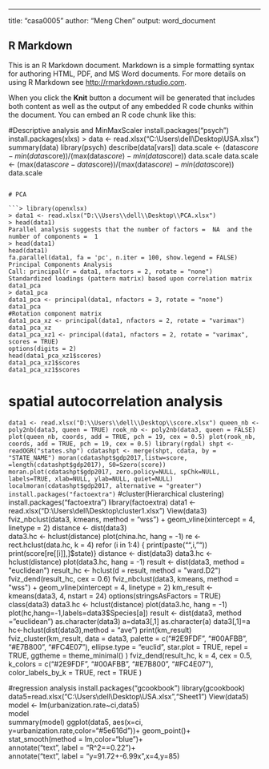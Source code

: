 ---
title: "casa0005"
author: "Meng Chen"
output: word_document




## R Markdown

This is an R Markdown document. Markdown is a simple formatting syntax for authoring HTML, PDF, and MS Word documents. For more details on using R Markdown see <http://rmarkdown.rstudio.com>.

When you click the **Knit** button a document will be generated that includes both content as well as the output of any embedded R code chunks within the document. You can embed an R code chunk like this:

#Descriptive analysis and MinMaxScaler
install.packages("psych")
install.packages(xlxs)
> data <- read.xlsx("C:\\Users\\dell\\Desktop\\USA.xlsx")
summary(data)
library(psych)
describe(data[vars])
data.scale <- (data$score-min(data$score))/(max(data$score)-min(data$score))
data.scale
data.scale <- (max(data$score -data$score))/(max(data$score)-min(data$score))
data.scale
```

# PCA

```> library(openxlsx)
> data1 <- read.xlsx("D:\\Users\\dell\\Desktop\\PCA.xlsx")
> head(data1)
Parallel analysis suggests that the number of factors =  NA  and the number of components =  1
> head(data1)
head(data1)
fa.parallel(data1, fa = 'pc', n.iter = 100, show.legend = FALSE)
Principal Components Analysis
Call: principal(r = data1, nfactors = 2, rotate = "none")
Standardized loadings (pattern matrix) based upon correlation matrix
data1_pca
> data1_pca
data1_pca <- principal(data1, nfactors = 3, rotate = "none")
data1_pca
#Rotation component matrix
data1_pca_xz <- principal(data1, nfactors = 2, rotate = "varimax")
data1_pca_xz
data1_pca_xz1 <- principal(data1, nfactors = 2, rotate = "varimax", scores = TRUE)
options(digits = 2)
head(data1_pca_xz1$scores)
data1_pca_xz1$scores
data1_pca_xz1$scores
```
# spatial autocorrelation analysis

```data1 <- read.xlsx("D:\\Users\\dell\\Desktop\\score.xlsx")
queen_nb <- poly2nb(data3, queen = TRUE)
rook_nb <- poly2nb(data3, queen = FALSE)
plot(queen_nb, coords, add = TRUE, pch = 19, cex = 0.5)
plot(rook_nb, coords, add = TRUE, pch = 19, cex = 0.5)
library(rgdal)
shpt <- readOGR("states.shp")
cdatashpt <- merge(shpt, cdata, by = "STATE_NAME")
moran(cdatashpt$gdp2017,listw=score, =length(cdatashpt$gdp2017), S0=Szero(score))
moran.plot(cdatashpt$gdp2017, zero.policy=NULL, spChk=NULL, labels=TRUE, xlab=NULL, ylab=NULL, quiet=NULL)
localmoran(cdatashpt$gdp2017, alternative = "greater")
install.packages("factoextra")
```
#cluster(Hierarchical clustering)
install.packages("factoextra")
library(factoextra)
data1 <- read.xlsx("D:\\Users\\dell\\Desktop\\cluster1.xlsx")
View(data3)
fviz_nbclust(data3, kmeans, method = "wss") + geom_vline(xintercept = 4, linetype = 2)
distance <- dist(data3)  
data3.hc <- hclust(distance) 
plot(china.hc, hang = -1) 
re <- rect.hclust(data.hc, k = 4) 
refor (i in 1:4) {  print(paste("",i,""))  print(score[re[[i]],]$state)}
distance <- dist(data3)
data3.hc <- hclust(distance) 
plot(data3.hc, hang = -1)
result <- dist(data3, method = "euclidean")
result_hc <- hclust(d = result, method = "ward.D2")
fviz_dend(result_hc, cex = 0.6)
fviz_nbclust(data3, kmeans, method = "wss") + geom_vline(xintercept = 4, linetype = 2)
km_result <- kmeans(data3, 4, nstart = 24)
options(stringsAsFactors = TRUE)
class(data3)
data3.hc <- hclust(distance) 
plot(data3.hc, hang = -1)
plot(hc,hang=-1,labels=data3$Species[a])
result <- dist(data3, method = "euclidean")
as.character(data3)
a=data3[,1]
as.character(a)
data3[,1]=a
hc<-hclust(dist(data3),method = "ave")
print(km_result)
fviz_cluster(km_result, data = data3,
palette = c("#2E9FDF", "#00AFBB", "#E7B800", "#FC4E07"),
ellipse.type = "euclid",
star.plot = TRUE,
repel = TRUE,
ggtheme = theme_minimal()
)
fviz_dend(result_hc, k = 4,
cex = 0.5,
k_colors = c("#2E9FDF", "#00AFBB", "#E7B800", "#FC4E07"),
color_labels_by_k = TRUE,
rect = TRUE
)


#regression analysis
install.packages("gcookbook")
library(gcookbook)
data5=read.xlsx("C:\\Users\\dell\\Desktop\\USA.xlsx","Sheet1")
View(data5)
model <- lm(urbanization.rate~ci,data5)    
model                                          
summary(model)
ggplot(data5, aes(x=ci, y=urbanization.rate,color="#5e616d"))+
geom_point()+                                             
stat_smooth(method = lm,color="blue")+                    
annotate("text", label = "R^2==0.22")+   
annotate("text", label = "y=91.72+-6.99x",x=4,y=85)

